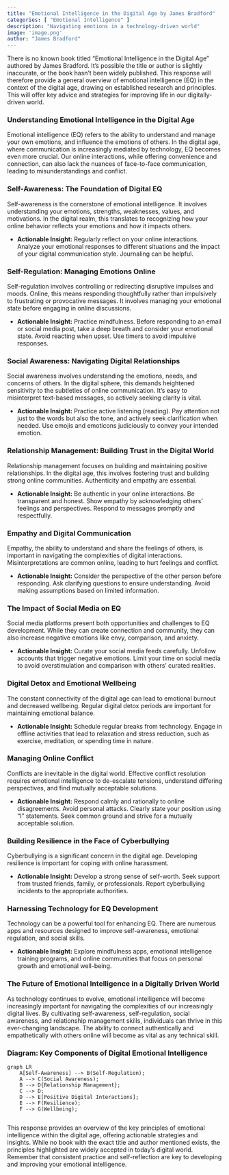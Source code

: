 ```yaml
---
title: "Emotional Intelligence in the Digital Age by James Bradford"
categories: [ "Emotional Intelligence" ]
description: "Navigating emotions in a technology-driven world"
image: 'image.png'
author: "James Bradford"
---
```

There is no known book titled "Emotional Intelligence in the Digital Age" authored by James Bradford.  It's possible the title or author is slightly inaccurate, or the book hasn't been widely published.  This response will therefore provide a general overview of emotional intelligence (EQ) in the context of the digital age, drawing on established research and principles.  This will offer key advice and strategies for improving life in our digitally-driven world.


### Understanding Emotional Intelligence in the Digital Age

Emotional intelligence (EQ) refers to the ability to understand and manage your own emotions, and influence the emotions of others. In the digital age, where communication is increasingly mediated by technology, EQ becomes even more crucial. Our online interactions, while offering convenience and connection, can also lack the nuances of face-to-face communication, leading to misunderstandings and conflict.

### Self-Awareness: The Foundation of Digital EQ

Self-awareness is the cornerstone of emotional intelligence. It involves understanding your emotions, strengths, weaknesses, values, and motivations.  In the digital realm, this translates to recognizing how your online behavior reflects your emotions and how it impacts others.

* **Actionable Insight:** Regularly reflect on your online interactions. Analyze your emotional responses to different situations and the impact of your digital communication style. Journaling can be helpful.

### Self-Regulation: Managing Emotions Online

Self-regulation involves controlling or redirecting disruptive impulses and moods.  Online, this means responding thoughtfully rather than impulsively to frustrating or provocative messages. It involves managing your emotional state before engaging in online discussions.

* **Actionable Insight:** Practice mindfulness. Before responding to an email or social media post, take a deep breath and consider your emotional state. Avoid reacting when upset.  Use timers to avoid impulsive responses.

### Social Awareness: Navigating Digital Relationships

Social awareness involves understanding the emotions, needs, and concerns of others.  In the digital sphere, this demands heightened sensitivity to the subtleties of online communication. It's easy to misinterpret text-based messages, so actively seeking clarity is vital.

* **Actionable Insight:**  Practice active listening (reading).  Pay attention not just to the words but also the tone, and actively seek clarification when needed.  Use emojis and emoticons judiciously to convey your intended emotion.

### Relationship Management: Building Trust in the Digital World

Relationship management focuses on building and maintaining positive relationships. In the digital age, this involves fostering trust and building strong online communities.  Authenticity and empathy are essential.

* **Actionable Insight:** Be authentic in your online interactions. Be transparent and honest.  Show empathy by acknowledging others' feelings and perspectives. Respond to messages promptly and respectfully.


### Empathy and Digital Communication

Empathy, the ability to understand and share the feelings of others, is important in navigating the complexities of digital interactions. Misinterpretations are common online, leading to hurt feelings and conflict.

* **Actionable Insight:**  Consider the perspective of the other person before responding.  Ask clarifying questions to ensure understanding.  Avoid making assumptions based on limited information.

### The Impact of Social Media on EQ

Social media platforms present both opportunities and challenges to EQ development. While they can create connection and community, they can also increase negative emotions like envy, comparison, and anxiety.

* **Actionable Insight:**  Curate your social media feeds carefully. Unfollow accounts that trigger negative emotions.  Limit your time on social media to avoid overstimulation and comparison with others' curated realities.

### Digital Detox and Emotional Wellbeing

The constant connectivity of the digital age can lead to emotional burnout and decreased wellbeing.  Regular digital detox periods are important for maintaining emotional balance.

* **Actionable Insight:** Schedule regular breaks from technology. Engage in offline activities that lead to relaxation and stress reduction, such as exercise, meditation, or spending time in nature.

###  Managing Online Conflict

Conflicts are inevitable in the digital world.  Effective conflict resolution requires emotional intelligence to de-escalate tensions, understand differing perspectives, and find mutually acceptable solutions.

* **Actionable Insight:**  Respond calmly and rationally to online disagreements. Avoid personal attacks.  Clearly state your position using "I" statements. Seek common ground and strive for a mutually acceptable solution.


###  Building Resilience in the Face of Cyberbullying

Cyberbullying is a significant concern in the digital age. Developing resilience is important for coping with online harassment.

* **Actionable Insight:**  Develop a strong sense of self-worth.  Seek support from trusted friends, family, or professionals.  Report cyberbullying incidents to the appropriate authorities.


###  Harnessing Technology for EQ Development

Technology can be a powerful tool for enhancing EQ.  There are numerous apps and resources designed to improve self-awareness, emotional regulation, and social skills.

* **Actionable Insight:**  Explore mindfulness apps, emotional intelligence training programs, and online communities that focus on personal growth and emotional well-being.


###  The Future of Emotional Intelligence in a Digitally Driven World


As technology continues to evolve, emotional intelligence will become increasingly important for navigating the complexities of our increasingly digital lives.  By cultivating self-awareness, self-regulation, social awareness, and relationship management skills, individuals can thrive in this ever-changing landscape.  The ability to connect authentically and empathetically with others online will become as vital as any technical skill.


###  Diagram: Key Components of Digital Emotional Intelligence


```mermaid
graph LR
    A[Self-Awareness] --> B(Self-Regulation);
    A --> C(Social Awareness);
    B --> D{Relationship Management};
    C --> D;
    D --> E[Positive Digital Interactions];
    E --> F(Resilience);
    F --> G(Wellbeing);
    
```

This response provides an overview of the key principles of emotional intelligence within the digital age, offering actionable strategies and insights. While no book with the exact title and author mentioned exists, the principles highlighted are widely accepted in today's digital world. Remember that consistent practice and self-reflection are key to developing and improving your emotional intelligence.


